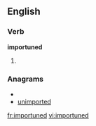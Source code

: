 
==English==

===Verb===
'''importuned'''

# {{past of|[[importune]]}}

===Anagrams===
* {{alphagram|deimnoprtu}}
* [[unimported#English|unimported]]

[[fr:importuned]]
[[vi:importuned]]